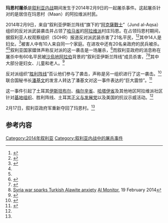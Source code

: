 {{Infobox civilian attack
|title       =玛恩村屠杀
|partof      =[[叙利亚内战|叙利亚内战]]
|image       = 
|image_size  =
|alt         =
|caption     =
|map         =
|map_size    =
|map_alt     =
|map_caption =
|location    = [[叙利亚|叙利亚]][[哈马省|哈马省]]玛恩村（Maan）
|target      = [[阿拉维派|阿拉维派]]村民
|date        = 2014年2月9日
|time        =
|timezone    =
|type        =[[屠杀|屠杀]]
|fatalities  = 21–62
|injuries    =
|victim      =
|perps       = 叙利亚反对派武装
|perpetrators=
|perpetrator =
|susperps    =
|susperp     =
|weapons     =
|numparts    =
|numpart     =
|dfens       =
|dfen        =
|footage     =
|motive      =
}}

'''玛恩村屠杀'''是[[叙利亚内战|叙利亚内战]]期间发生于2014年2月9日的一起屠杀事件。这起屠杀针对的是居住在玛恩村（Maan）的阿拉维派村民。

2014年2月9日，来自“叙利亚伊斯兰阵线”旗下的“[[阿克薩戰士|阿克薩戰士]]”（Jund al-Aqsa）组织的反对派武装袭击并占领了[[哈马省|哈马省]]的[[阿拉维派|阿拉维派]]村庄玛恩。在占领玛恩村期间，据叙利亚人权观察组织（SOHR）报道反对派武装杀害了21名平民，<ref name=voiceofrussia>{{Cite web |url=http://voiceofrussia.com/news/2014_02_10/Rebels-kill-21-civilians-in-Syria-Alawite-village-NGO-7356/ |title=Rebels kill 21 civilians in Syria Alawite village - NGO |accessdate=2014-04-23 |archive-date=2014-10-25 |archive-url=https://web.archive.org/web/20141025150543/http://voiceofrussia.com/news/2014_02_10/Rebels-kill-21-civilians-in-Syria-Alawite-village-NGO-7356/ |dead-url=no }}</ref><ref name=bbc>{{Cite web |url=http://www.bbc.co.uk/news/world-middle-east-26114068 |title=More Syrians flee besieged Homs Old City |accessdate=2014-04-23 |archive-date=2018-12-20 |archive-url=https://web.archive.org/web/20181220042055/https://www.bbc.co.uk/news/world-middle-east-26114068 |dead-url=no }}</ref>其中14人是妇女。<ref name=naharnet>{{Cite web |url=http://www.naharnet.com/stories/en/119092-syria-army-seizes-alawite-massacre-village |title=Syria Army Seizes Alawite 'Massacre' Village |accessdate=2014-04-23 |archive-date=2017-10-19 |archive-url=https://web.archive.org/web/20171019131919/http://www.naharnet.com/stories/en/119092-syria-army-seizes-alawite-massacre-village |dead-url=no }}</ref>被害人中有10人来自同一个家庭。在进攻中还有20名亲政府的民兵被杀。<ref name=voiceofrussia/><ref name=bbc/>叙利亚国家媒体声称反对派的这一袭击是一场屠杀，<ref>{{Cite web |url=http://abcnews.go.com/International/wireStory/syria-600-evacuated-blockaded-homs-22432511 |title=Rebel Attack on Syrian Alawite Village Kills 40 |accessdate=2014-04-23 |archive-date=2014-02-24 |archive-url=https://web.archive.org/web/20140224000142/http://abcnews.go.com/International/wireStory/syria-600-evacuated-blockaded-homs-22432511 |dead-url=no }}</ref>而叙利亚政府的消息称在屠杀中有60名平民被[[沙烏地阿拉伯|沙烏地阿拉伯]]背景的“叙利亚伊斯兰阵线”成员杀害，<ref>{{Cite web |url=http://breakingnews.sy/ar/article/33688.html |title=Ban Ki-moon condemns the Maan massacre |access-date=2014-04-23 |archive-url=https://web.archive.org/web/20141025152128/http://breakingnews.sy/ar/article/33688.html |archive-date=2014-10-25 |dead-url=yes }}</ref><ref name="TurkeyAlawite">[http://www.al-monitor.com/pulse/originals/2014/02/turkey-alawite-identity-syria-arab-war.html Syria war sparks Turkish Alawite anxiety] {{Wayback|url=http://www.al-monitor.com/pulse/originals/2014/02/turkey-alawite-identity-syria-arab-war.html |date=20171011182244 }} [[Al_Monitor|Al Monitor]], 19 February 2014</ref>其中大部分是妇女、儿童和老人。<ref>{{Cite web |url=http://www.washingtonpost.com/world/syrian-peace-talks-resume-acrimoniously-as-assad-regime-alleges-hama-massacre/2014/02/10/c571aa84-927c-11e3-b3f7-f5107432ca45_story.html |title=Syrian peace talks resume acrimoniously as Assad regime alleges massacre in Hama |accessdate=2014-04-23 |archive-date=2017-10-11 |archive-url=https://web.archive.org/web/20171011015245/https://www.washingtonpost.com/world/syrian-peace-talks-resume-acrimoniously-as-assad-regime-alleges-hama-massacre/2014/02/10/c571aa84-927c-11e3-b3f7-f5107432ca45_story.html |dead-url=no }}</ref>

反对派组织“[[努斯拉陣線|胜利阵线]]”否认他们参与了袭击，声称是另一组织进行了这一袭击。<ref>{{Cite web |url=http://america.aljazeera.com/articles/2014/2/10/un-brokered-syriatalksresumeingeneva.html |title=Syria peace talks resume; warring parties still far from agreement |accessdate=2014-04-23 |archive-date=2014-10-25 |archive-url=https://web.archive.org/web/20141025150546/http://america.aljazeera.com/articles/2014/2/10/un-brokered-syriatalksresumeingeneva.html |dead-url=no }}</ref>联合国秘书长[[潘基文|潘基文]]的发言人转达了潘基文对这一事件表达的“巨大震惊”。<ref>{{Cite web |url=http://www.un.org/News/Press/docs//2014/sgsm15639.doc.htm |title=Secretary-General |accessdate=2014-04-23 |archive-date=2014-02-17 |archive-url=https://web.archive.org/web/20140217171727/http://www.un.org/News/Press/docs/2014/sgsm15639.doc.htm |dead-url=no }}</ref>

这一事件引起了土耳其[[伊斯坦布尔|伊斯坦布尔]]、[[梅尔辛省|梅尔辛省]]、[[哈塔伊省|哈塔伊省]]及其他地区阿拉维派社区针对[[基地组织|基地组织]]、胜利阵线、土耳其[[正义与发展党|正义与发展党]]以及美国的抗议示威活动。<ref name="TurkeyAlawite"/>

2月17日，叙利亚政府军重新夺回了玛恩村。<ref name=naharnet/>

==参考内容==
{{Reflist}}

[[Category:2014年叙利亚|Category:2014年叙利亚]]
[[Category:叙利亚内战中的屠杀事件|Category:叙利亚内战中的屠杀事件]]